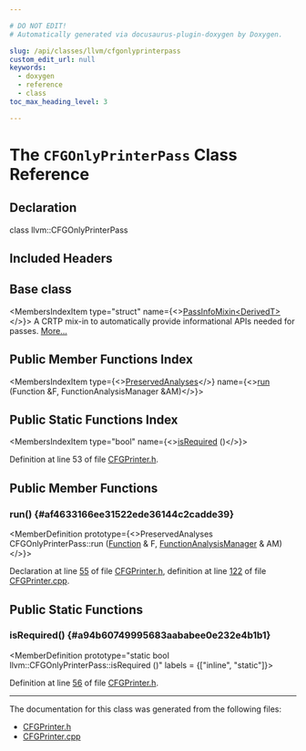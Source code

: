 ```yaml
---

# DO NOT EDIT!
# Automatically generated via docusaurus-plugin-doxygen by Doxygen.

slug: /api/classes/llvm/cfgonlyprinterpass
custom_edit_url: null
keywords:
  - doxygen
  - reference
  - class
toc_max_heading_level: 3

---
```





# The `CFGOnlyPrinterPass` Class Reference

<DoxygenPage pluginConfig={pluginConfig}>



## Declaration

<CodeBlock>class llvm::CFGOnlyPrinterPass</CodeBlock>

## Included Headers

<IncludesList>
<IncludesListItem
  filePath="llvm/Analysis/CFGPrinter.h"
  permalink="/docs/api/files/include/include/llvm/include/llvm/analysis/cfgprinter-h"
  isLocal="true" />
</IncludesList>

## Base class

<MembersIndex>

<MembersIndexItem
  type="struct"
  name={<><a href="/docs/api/structs/llvm/passinfomixin">PassInfoMixin&lt;DerivedT&gt;</a></>}>
A CRTP mix-in to automatically provide informational APIs needed for passes. <a href="/docs/api/structs/llvm/passinfomixin/#details">More...</a>
</MembersIndexItem>

</MembersIndex>

## Public Member Functions Index

<MembersIndex>

<MembersIndexItem
  type={<><a href="/docs/api/classes/llvm/preservedanalyses">PreservedAnalyses</a></>}
  name={<><a href="#af4633166ee31522ede36144c2cadde39">run</a> (Function &amp;F, FunctionAnalysisManager &amp;AM)</>}>
</MembersIndexItem>

</MembersIndex>

## Public Static Functions Index

<MembersIndex>

<MembersIndexItem
  type="bool"
  name={<><a href="#a94b60749995683aababee0e232e4b1b1">isRequired</a> ()</>}>
</MembersIndexItem>

</MembersIndex>


Definition at line 53 of file <a href="/docs/api/files/include/include/llvm/include/llvm/analysis/cfgprinter-h">CFGPrinter.h</a>.

<SectionDefinition>

## Public Member Functions

### run() {#af4633166ee31522ede36144c2cadde39}

<MemberDefinition
  prototype={<>PreservedAnalyses CFGOnlyPrinterPass::run (<a href="/docs/api/classes/llvm/function">Function</a> &amp; F, <a href="/docs/api/namespaces/llvm/#adce09a5a0de0e3177eb00e932734af2f">FunctionAnalysisManager</a> &amp; AM)</>}>

Declaration at line <a href="/docs/api/files/include/include/llvm/include/llvm/analysis/cfgprinter-h/#l00055">55</a> of file <a href="/docs/api/files/include/include/llvm/include/llvm/analysis/cfgprinter-h">CFGPrinter.h</a>, definition at line <a href="/docs/api/files/lib/lib/analysis/cfgprinter-cpp/#l00122">122</a> of file <a href="/docs/api/files/lib/lib/analysis/cfgprinter-cpp">CFGPrinter.cpp</a>.
</MemberDefinition>

</SectionDefinition>

<SectionDefinition>

## Public Static Functions

### isRequired() {#a94b60749995683aababee0e232e4b1b1}

<MemberDefinition
  prototype="static bool llvm::CFGOnlyPrinterPass::isRequired ()"
  labels = {["inline", "static"]}>

Definition at line <a href="/docs/api/files/include/include/llvm/include/llvm/analysis/cfgprinter-h/#l00056">56</a> of file <a href="/docs/api/files/include/include/llvm/include/llvm/analysis/cfgprinter-h">CFGPrinter.h</a>.
</MemberDefinition>

</SectionDefinition>

<hr/>

The documentation for this class was generated from the following files:

<ul>
<li><a href="/docs/api/files/include/include/llvm/include/llvm/analysis/cfgprinter-h">CFGPrinter.h</a></li>
<li><a href="/docs/api/files/lib/lib/analysis/cfgprinter-cpp">CFGPrinter.cpp</a></li>
</ul>

</DoxygenPage>
